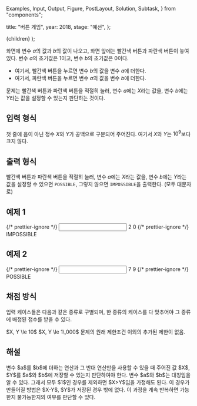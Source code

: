   Examples,
  Input,
  Output,
  Figure,
  PostLayout,
  Solution,
  Subtask,
} from "components";

  title: "버튼 게임",
  year: 2018,
  stage: "예선",
};

  <PostLayout meta={meta}>{children}</PostLayout>
);

화면에 변수 $a$의 값과 $b$의 값이 나오고, 화면 앞에는 빨간색 버튼과 파란색 버튼이 놓여있다. 변수 $a$의 초기값은 $1$이고, 변수 $b$의 초기값은 $0$이다.

- 여기서, 빨간색 버튼을 누르면 변수 $b$의 값을 변수 $a$에 더한다.
- 여기서, 파란색 버튼을 누르면 변수 $a$의 값을 변수 $b$에 더한다.

문제는 빨간색 버튼과 파란색 버튼을 적절히 눌러, 변수 $a$에는 $X$라는 값을, 변수 $b$에는 $Y$라는 값을 설정할 수 있는지 판단하는 것이다.

## 입력 형식

첫 줄에 음이 아닌 정수 $X$와 $Y$가 공백으로 구분되어 주어진다. 여기서 $X$와 $Y$는 $10^9$보다 크지 않다.

## 출력 형식

빨간색 버튼과 파란색 버튼을 적절히 눌러, 변수 $a$에는 $X$라는 값을, 변수 $b$에는 $Y$라는 값을 설정할 수 있으면 `POSSIBLE`, 그렇지 않으면 `IMPOSSIBLE`을 출력한다. (모두 대문자로)

## 예제 1

<Examples>
  {/* prettier-ignore */}
  <Input>
    2 0
  </Input>
  {/* prettier-ignore */}
  <Output>
    IMPOSSIBLE
  </Output>
</Examples>

## 예제 2

<Examples>
  {/* prettier-ignore */}
  <Input>
    7 9
  </Input>
  {/* prettier-ignore */}
  <Output>
    POSSIBLE
  </Output>
</Examples>

## 채점 방식

입력 케이스들은 다음과 같은 종류로 구별되며, 한 종류의 케이스를 다 맞추어야 그 종류에 배정된 점수를 받을 수 있다.

<Subtask index={1} score={10}>
  $X, Y \le 10$
</Subtask>
<Subtask index={2} score={40}>
  $X, Y \le 1\,000$
</Subtask>
<Subtask index={3} score={50}>
  문제의 원래 제한조건 이외의 추가된 제한이 없음.
</Subtask>

## 해설

<Solution>
  변수 $a$를 $b$에 더하는 연산과 그 반대 연산만을 사용할 수 있을 때 주어진 값
  $X$, $Y$를 $a$와 $b$에 저장할 수 있는지 판단하여야 한다. 변수 $a$와 $b$는
  대칭임을 알 수 있다. 그래서 모두 $1$인 경우를 제외하면 $X>Y$임을 가정해도
  된다. 이 경우가 만들어질 방법은 $X-Y$, $Y$가 저장된 경우 밖에 없다. 이 과정을
  계속 반복하면 가능한지 불가능한지의 여부를 판단할 수 있다.
</Solution>
